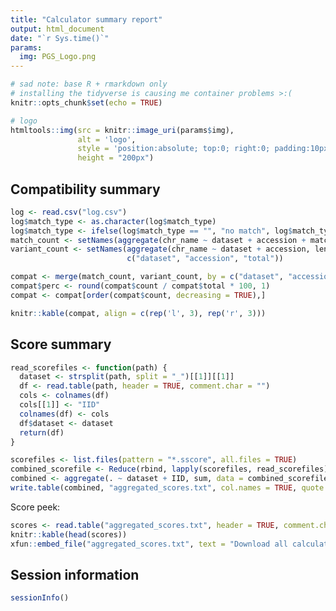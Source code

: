 ```yaml
---
title: "Calculator summary report"
output: html_document
date: "`r Sys.time()`"
params:
  img: PGS_Logo.png
---
```


```r
# sad note: base R + rmarkdown only
# installing the tidyverse is causing me container problems >:(
knitr::opts_chunk$set(echo = TRUE)
```

```r
# logo
htmltools::img(src = knitr::image_uri(params$img),
               alt = 'logo', 
               style = 'position:absolute; top:0; right:0; padding:10px;',
               height = "200px")
```

## Compatibility summary

```r
log <- read.csv("log.csv")
log$match_type <- as.character(log$match_type)
log$match_type <- ifelse(log$match_type == "", "no match", log$match_type)
match_count <- setNames(aggregate(chr_name ~ dataset + accession + match_type, length, data = log), c("dataset", "accession", "match_type", "count"))
variant_count <- setNames(aggregate(chr_name ~ dataset + accession, length, data = log),
                          c("dataset", "accession", "total"))

compat <- merge(match_count, variant_count, by = c("dataset", "accession"))
compat$perc <- round(compat$count / compat$total * 100, 1)
compat <- compat[order(compat$count, decreasing = TRUE),] 

knitr::kable(compat, align = c(rep('l', 3), rep('r', 3)))
```

## Score summary

```r

read_scorefiles <- function(path) {
  dataset <- strsplit(path, split = "_")[[1]][[1]]
  df <- read.table(path, header = TRUE, comment.char = "")
  cols <- colnames(df) 
  cols[[1]] <- "IID"
  colnames(df) <- cols
  df$dataset <- dataset
  return(df)
}

scorefiles <- list.files(pattern = "*.sscore", all.files = TRUE)
combined_scorefile <- Reduce(rbind, lapply(scorefiles, read_scorefiles))
combined <- aggregate(. ~ dataset + IID, sum, data = combined_scorefile)
write.table(combined, "aggregated_scores.txt", col.names = TRUE, quote = FALSE, row.names = FALSE)
```

Score peek:

```r
scores <- read.table("aggregated_scores.txt", header = TRUE, comment.char = "")
knitr::kable(head(scores))
xfun::embed_file("aggregated_scores.txt", text = "Download all calculated scores")
```

## Session information

```r
sessionInfo()
```
